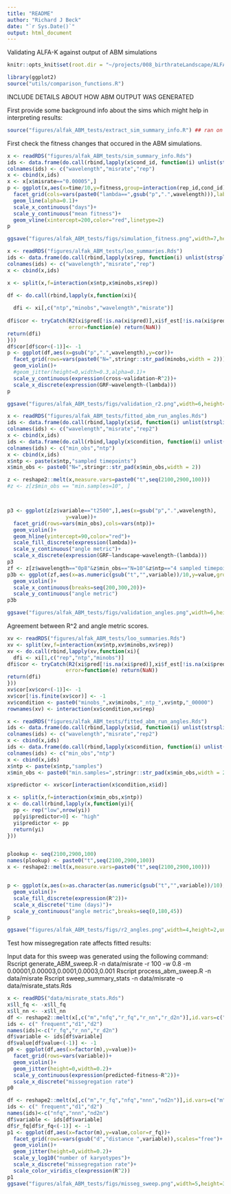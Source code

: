 ```yaml
---
title: "README"
author: "Richard J Beck"
date: "`r Sys.Date()`"
output: html_document
---
```


Validating ALFA-K against output of ABM simulations  

```r
knitr::opts_knit$set(root.dir = "~/projects/008_birthrateLandscape/ALFA-K/")
```

```r
library(ggplot2)
source("utils/comparison_functions.R")
```

INCLUDE DETAILS ABOUT HOW ABM OUTPUT WAS GENERATED

First provide some background info about the sims which might help in interpreting results:

```r
source("figures/alfak_ABM_tests/extract_sim_summary_info.R") ## ran on workstation
```

First check the fitness changes that occured in the ABM simulations. 
```r
x <- readRDS("figures/alfak_ABM_tests/sim_summary_info.Rds")
ids <- data.frame(do.call(rbind,lapply(x$cond_id, function(i) unlist(strsplit(i,split="_"))[c(4,6,8)])))
colnames(ids) <- c("wavelength","misrate","rep")
x <- cbind(x,ids)
x <- x[x$misrate=="0.00005",]
p <- ggplot(x,aes(x=time/10,y=fitness,group=interaction(rep_id,cond_id)))+
  facet_grid(cols=vars(paste0("lambda==",gsub("p",".",wavelength))),labeller = label_parsed)+
  geom_line(alpha=0.1)+
  scale_x_continuous("days")+
  scale_y_continuous("mean fitness")+
  geom_vline(xintercept=200,color="red",linetype=2)
p

ggsave("figures/alfak_ABM_tests/figs/simulation_fitness.png",width=7,height=2,units="in")

```

```r
x <- readRDS("figures/alfak_ABM_tests/loo_summaries.Rds")
ids <- data.frame(do.call(rbind,lapply(x$rep, function(i) unlist(strsplit(i,split="_"))[c(4,6,8)])))
colnames(ids) <- c("wavelength","misrate","rep")
x <- cbind(x,ids)

x <- split(x,f=interaction(x$ntp,x$minobs,x$rep))

df <- do.call(rbind,lapply(x,function(xi){
  
  dfi <- xi[,c("ntp","minobs","wavelength","misrate")]
  
dfi$cor <- tryCatch(R2(xi$pred[!is.na(xi$pred)],xi$f_est[!is.na(xi$pred)]),
                    error=function(e) return(NaN))
return(dfi)
}))
df$cor[df$cor<(-1)]<- -1
p <- ggplot(df,aes(x=gsub("p",".",wavelength),y=cor))+
  facet_grid(rows=vars(paste0("N=",stringr::str_pad(minobs,width = 2))),cols=vars(paste0(ntp," sampled timepoints")))+
  geom_violin()+
  #geom_jitter(height=0,width=0.3,alpha=0.1)+
  scale_y_continuous(expression(cross~validation~R^2))+
  scale_x_discrete(expression(GRF~wavelength~(lambda)))
p

ggsave("figures/alfak_ABM_tests/figs/validation_r2.png",width=6,height=4,units="in")

```


```r

x <- readRDS("figures/alfak_ABM_tests/fitted_abm_run_angles.Rds")
ids <- data.frame(do.call(rbind,lapply(x$id, function(i) unlist(strsplit(i,split="_"))[c(4,6,8)])))
colnames(ids) <- c("wavelength","misrate","rep2")
x <- cbind(x,ids)
ids <- data.frame(do.call(rbind,lapply(x$condition, function(i) unlist(strsplit(i,split="_"))[c(2,4)])))
colnames(ids) <- c("min_obs","ntp")
x <- cbind(x,ids)
x$ntp <- paste(x$ntp,"sampled timepoints")
x$min_obs <- paste0("N=",stringr::str_pad(x$min_obs,width = 2))

z <- reshape2::melt(x,measure.vars=paste0("t",seq(2100,2900,100)))
#z <- z[z$min_obs == "min.samples=10", ]



p3 <- ggplot(z[z$variable=="t2500",],aes(x=gsub("p",".",wavelength),
                   y=value))+
  facet_grid(rows=vars(min_obs),cols=vars(ntp))+
  geom_violin()+
  geom_hline(yintercept=90,color="red")+
  scale_fill_discrete(expression(lambda))+
  scale_y_continuous("angle metric")+
  scale_x_discrete(expression(GRF~landscape~wavelength~(lambda)))
p3
zf <- z[z$wavelength=="0p8"&z$min_obs=="N=10"&z$ntp=="4 sampled timepoints",]
p3b <- ggplot(zf,aes(x=as.numeric(gsub("t","",variable))/10,y=value,group=variable))+
  geom_violin()+
  scale_x_continuous(breaks=seq(200,300,20))+
  scale_y_continuous("angle metric")
p3b

ggsave("figures/alfak_ABM_tests/figs/validation_angles.png",width=6,height=4,units="in")
```
Agreement between R^2 and angle metric scores.
```r
xv <- readRDS("figures/alfak_ABM_tests/loo_summaries.Rds")
xv <- split(xv,f=interaction(xv$ntp,xv$minobs,xv$rep))
xv <- do.call(rbind,lapply(xv,function(xi){
  dfi <- xi[1,c("rep","ntp","minobs")]
dfi$cor <- tryCatch(R2(xi$pred[!is.na(xi$pred)],xi$f_est[!is.na(xi$pred)]),
                   error=function(e) return(NaN))
return(dfi)
}))
xv$cor[xv$cor<(-1)]<- -1
xv$cor[!is.finite(xv$cor)] <- -1
xv$condition <- paste0("minobs_",xv$minobs,"_ntp_",xv$ntp,"_00000")
rownames(xv) <- interaction(xv$condition,xv$rep)

```

```r
x <- readRDS("figures/alfak_ABM_tests/fitted_abm_run_angles.Rds")
ids <- data.frame(do.call(rbind,lapply(x$id, function(i) unlist(strsplit(i,split="_"))[c(4,6,8)])))
colnames(ids) <- c("wavelength","misrate","rep2")
x <- cbind(x,ids)
ids <- data.frame(do.call(rbind,lapply(x$condition, function(i) unlist(strsplit(i,split="_"))[c(2,4)])))
colnames(ids) <- c("min_obs","ntp")
x <- cbind(x,ids)
x$ntp <- paste(x$ntp,"samples")
x$min_obs <- paste0("min.samples=",stringr::str_pad(x$min_obs,width = 2))

x$predictor <- xv$cor[interaction(x$condition,x$id)]

x <- split(x,f=interaction(x$min_obs,x$ntp))
x <- do.call(rbind,lapply(x,function(yi){
  pp <- rep("low",nrow(yi))
  pp[yi$predictor>0] <- "high"
  yi$predictor <- pp
  return(yi)
}))


plookup <- seq(2100,2900,100)
names(plookup) <- paste0("t",seq(2100,2900,100))
x <- reshape2::melt(x,measure.vars=paste0("t",seq(2100,2900,100)))


p <- ggplot(x,aes(x=as.character(as.numeric(gsub("t","",variable))/10),y=value,fill=predictor))+
  geom_violin()+
  scale_fill_discrete(expression(R^2))+
  scale_x_discrete("time (days)")+
  scale_y_continuous("angle metric",breaks=seq(0,180,45))
p

ggsave("figures/alfak_ABM_tests/figs/r2_angles.png",width=4,height=2,units="in")
```


Test how missegregation rate affects fitted results:

Input data for this sweep was generated using the following command:
Rscript generate_ABM_sweep.R -n data/misrate -r 100 -w 0.8 -m 0.00001,0.00003,0.0001,0.0003,0.001 
Rscript process_abm_sweep.R -n data/misrate 
Rscript sweep_summary_stats -n data/misrate -o data/misrate_stats.Rds

```r
x <- readRDS("data/misrate_stats.Rds")
x$ll_fq <- -x$ll_fq
x$ll_nn <- -x$ll_nn
df <- reshape2::melt(x[,c("m","nfq","r_fq","r_nn","r_d2n")],id.vars=c("m","nfq"))
ids <- c(" frequent","d1","d2")
names(ids)<-c("r_fq","r_nn","r_d2n")
df$variable <- ids[df$variable]
df$value[df$value<(-1)] <- -1
p0 <- ggplot(df,aes(x=factor(m),y=value))+
  facet_grid(rows=vars(variable))+
  geom_violin()+
  geom_jitter(height=0,width=0.2)+
  scale_y_continuous(expression(predicted~fitness~R^2))+
  scale_x_discrete("missegregation rate")
p0

df <- reshape2::melt(x[,c("m","r_fq","nfq","nnn","nd2n")],id.vars=c("m","r_fq"))
ids <- c(" frequent","d1","d2")
names(ids)<-c("nfq","nnn","nd2n")
df$variable <- ids[df$variable]
df$r_fq[df$r_fq<(-1)] <- -1
p1 <- ggplot(df,aes(x=factor(m),y=value,color=r_fq))+
  facet_grid(rows=vars(gsub("d","distance ",variable)),scales="free")+
  geom_violin()+
  geom_jitter(height=0,width=0.2)+
  scale_y_log10("number of karyotypes")+
  scale_x_discrete("missegregation rate")+
  scale_color_viridis_c(expression(R^2))
p1
ggsave("figures/alfak_ABM_tests/figs/misseg_sweep.png",width=5,height=3,units="in")
```

